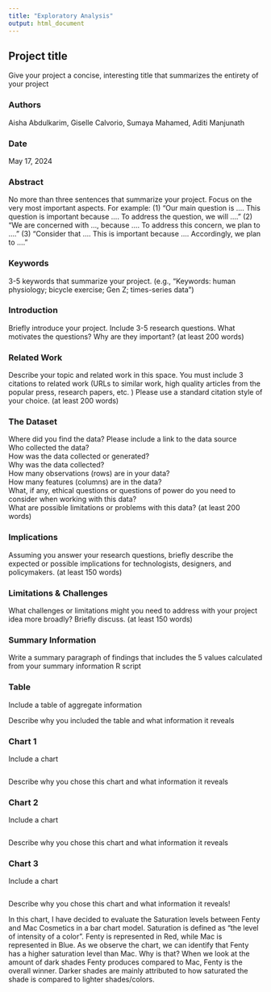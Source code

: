 ```yaml
---
title: "Exploratory Analysis"
output: html_document
---
```


## Project title

Give your project a concise, interesting title that summarizes the entirety of your project

### Authors

Aisha Abdulkarim, Giselle Calvorio, Sumaya Mahamed, Aditi Manjunath  

### Date

May 17, 2024

### Abstract

No more than three sentences that summarize your project. Focus on the very most important aspects. For example: (1) "Our main question is .... This question is important because .... To address the question, we will ...." (2) "We are concerned with ..., because .... To address this concern, we plan to ...." (3) "Consider that .... This is important because .... Accordingly, we plan to ...."

### Keywords

3-5 keywords that summarize your project.
(e.g., "Keywords: human physiology; bicycle exercise; Gen Z; times-series data")

### Introduction  

Briefly introduce your project.  Include 3-5 research questions. What motivates the questions? Why are they important? (at least 200 words)

### Related Work  

Describe your topic and related work in this space. You must include 3 citations to related work (URLs to similar work, high quality articles from the popular press, research papers, etc. ) Please use a standard citation style of your choice. (at least 200 words)

### The Dataset

Where did you find the data? Please include a link to the data source  
Who collected the data?  
How was the data collected or generated?  
Why was the data collected?  
How many observations (rows) are in your data?  
How many features (columns) are in the data?  
What, if any, ethical questions or questions of power do you need to consider when working with this data?  
What are possible limitations or problems with this data?   (at least 200 words)

### Implications

Assuming you answer your research questions, briefly describe the expected or possible implications for technologists, designers, and policymakers. (at least 150 words)

### Limitations & Challenges
What challenges or limitations might you need to address with your project idea more broadly? Briefly discuss. (at least 150 words)

### Summary Information

Write a summary paragraph of findings that includes the 5 values calculated from your summary information R script

### Table

Include a table of aggregate information

Describe why you included the table and what information it reveals

### Chart 1

Include a chart
```r
```
Describe why you chose this chart and what information it reveals

### Chart 2

Include a chart
```r
```

Describe why you chose this chart and what information it reveals

### Chart 3
Include a chart

```r
```

Describe why you chose this chart and what information it reveals!

In this chart, I have decided to evaluate the Saturation levels between Fenty and Mac Cosmetics in a bar chart model. Saturation is defined as “the level of intensity of a color”. Fenty is represented in Red, while Mac is represented in Blue. As we observe the chart, we can identify that Fenty has a higher saturation level than Mac. Why is that? When we look at the amount of dark shades Fenty produces compared to Mac, Fenty is the overall winner. Darker shades are mainly attributed to how saturated the shade is compared to lighter shades/colors. 


